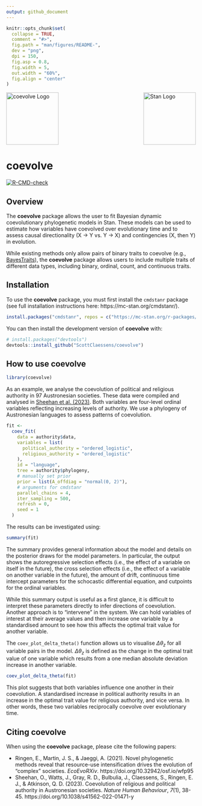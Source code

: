 ```yaml
---
output: github_document
---
```


<!-- README.md is generated from README.Rmd. Please edit that file -->

```r
knitr::opts_chunk$set(
  collapse = TRUE,
  comment = "#>",
  fig.path = "man/figures/README-",
  dev = "png",
  dpi = 150,
  fig.asp = 0.8,
  fig.width = 5,
  out.width = "60%",
  fig.align = "center"
)
```

<img src="man/figures/logo.png" height="139" alt="coevolve Logo"/>[<img src="https://raw.githubusercontent.com/stan-dev/logos/master/logo_tm.png" align="right" height="139" alt="Stan Logo"/>](https://mc-stan.org/)

# coevolve

<!-- badges: start -->
  [![R-CMD-check](https://github.com/ScottClaessens/coevolve/actions/workflows/R-CMD-check.yaml/badge.svg)](https://github.com/ScottClaessens/coevolve/actions/workflows/R-CMD-check.yaml)
<!-- badges: end -->

## Overview

The **coevolve** package allows the user to fit Bayesian dynamic coevolutionary
phylogenetic models in Stan. These models can be used to estimate how variables 
have coevolved over evolutionary time and to assess causal directionality
(X → Y vs. Y → X) and contingencies (X, then Y) in evolution.

While existing methods only allow pairs of binary traits to coevolve
(e.g., [BayesTraits](https://www.evolution.reading.ac.uk/BayesTraitsV4.1.2/BayesTraitsV4.1.2.html)),
the **coevolve** package allows users to include multiple traits of different
data types, including binary, ordinal, count, and continuous traits.

## Installation

To use the **coevolve** package, you must first install the `cmdstanr` package
(see full installation instructions here: https://mc-stan.org/cmdstanr/).

```r
install.packages("cmdstanr", repos = c("https://mc-stan.org/r-packages/", getOption("repos")))
```

You can then install the development version of **coevolve** with:

```r
# install.packages("devtools")
devtools::install_github("ScottClaessens/coevolve")
```

## How to use coevolve

```r
library(coevolve)
```

As an example, we analyse the coevolution of political and religious authority
in 97 Austronesian societies. These data were compiled and analysed in [Sheehan
et al. (2023)](https://www.nature.com/articles/s41562-022-01471-y). Both 
variables are four-level ordinal variables reflecting increasing levels of
authority. We use a phylogeny of Austronesian languages to assess patterns of 
coevolution.

```r
fit <-
  coev_fit(
    data = authority$data,
    variables = list(
      political_authority = "ordered_logistic",
      religious_authority = "ordered_logistic"
    ),
    id = "language",
    tree = authority$phylogeny,
    # manually set prior
    prior = list(A_offdiag = "normal(0, 2)"),
    # arguments for cmdstanr
    parallel_chains = 4,
    iter_sampling = 500,
    refresh = 0,
    seed = 1
  )
```

The results can be investigated using:

```r
summary(fit)
```

The summary provides general information about the model and details on the 
posterior draws for the model parameters. In particular, the output shows the 
autoregressive selection effects (i.e., the effect of a variable on itself in 
the future), the cross selection effects (i.e., the effect of a variable on 
another variable in the future), the amount of drift, continuous time intercept 
parameters for the schocastic differential equation, and cutpoints for the 
ordinal variables.

While this summary output is useful as a first glance, it is difficult to
interpret these parameters directly to infer directions of coevolution. Another
approach is to "intervene" in the system. We can hold variables of interest at
their average values and then increase one variable by a standardised amount to
see how this affects the optimal trait value for another variable.

The `coev_plot_delta_theta()` function allows us to visualise $\Delta\theta_{z}$
for all variable pairs in the model. $\Delta\theta_{z}$ is defined as the change
in the optimal trait value of one variable which results from a one median
absolute deviation increase in another variable.

```r
coev_plot_delta_theta(fit)
```

This plot suggests that both variables influence one another in their 
coevolution. A standardised increase in political authority results in an 
increase in the optimal trait value for religious authority, and vice versa.
In other words, these two variables reciprocally coevolve over evolutionary
time.

## Citing coevolve

When using the **coevolve** package, please cite the following papers:

- Ringen, E., Martin, J. S., & Jaeggi, A. (2021). Novel phylogenetic methods 
  reveal that resource-use intensification drives the evolution of "complex" 
  societies. _EcoEvoRXiv_. https://doi.org/10.32942/osf.io/wfp95
- Sheehan, O., Watts, J., Gray, R. D., Bulbulia, J., Claessens, S., Ringen, 
  E. J., & Atkinson, Q. D. (2023). Coevolution of religious and political 
  authority in Austronesian societies. _Nature Human Behaviour_, _7_(1), 38-45. 
  https://doi.org/10.1038/s41562-022-01471-y
